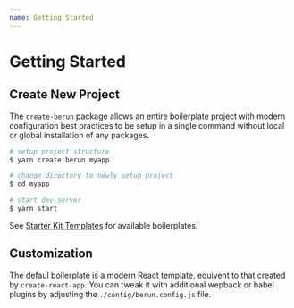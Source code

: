 ```yaml
---
name: Getting Started
---
```


# Getting Started

## Create New Project

The `create-berun` package allows an entire boilerplate project with modern configuration
best practices to be setup in a single command without local or global installation of any packages.

```bash
# setup project structure
$ yarn create berun myapp

# change directory to newly setup project
$ cd myapp

# start dev server
$ yarn start
```

See [Starter Kit Templates](../templates) for available boilerplates.  

## Customization

The defaul boilerplate is a modern React template, equivent to that created by `create-react-app`.   You can tweak
it with additional wepback or babel plugins by adjusting the `./config/berun.config.js` file.

